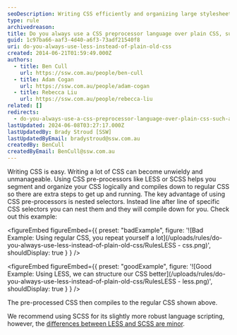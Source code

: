 ```yaml
---
seoDescription: Writing CSS efficiently and organizing large stylesheets becomes manageable with CSS pre-processors like LESS or SCSS.
type: rule
archivedreason:
title: Do you always use a CSS preprocessor language over plain CSS, such as LESS or SCSS?
guid: 1c97ba66-aaf3-4d40-a6f3-73adf21540f8
uri: do-you-always-use-less-instead-of-plain-old-css
created: 2014-06-21T01:59:49.000Z
authors:
  - title: Ben Cull
    url: https://ssw.com.au/people/ben-cull
  - title: Adam Cogan
    url: https://ssw.com.au/people/adam-cogan
  - title: Rebecca Liu
    url: https://ssw.com.au/people/rebecca-liu
related: []
redirects:
  - do-you-always-use-a-css-preprocessor-language-over-plain-css-such-as-less-or-scss
lastUpdated: 2024-06-08T03:27:17.000Z
lastUpdatedBy: Brady Stroud [SSW]
lastUpdatedByEmail: bradystroud@ssw.com.au
createdBy: BenCull
createdByEmail: BenCull@ssw.com.au
---
```


Writing CSS is easy. Writing a lot of CSS can become unwieldy and unmanageable. Using CSS pre-processors like LESS or SCSS helps you segment and organize your CSS logically and compiles down to regular CSS so there are extra steps to get up and running.
The key advantage of using CSS pre-processors is nested selectors. Instead line after line of specific CSS selectors you can nest them and they will compile down for you. Check out this example:

<figureEmbed figureEmbed={{
  preset: "badExample",
  figure: '![Bad Example: Using regular CSS, you repeat yourself a lot](/uploads/rules/do-you-always-use-less-instead-of-plain-old-css/RulesLESS - css.png)',
  shouldDisplay: true
} } />


<figureEmbed figureEmbed={{
  preset: "goodExample",
  figure: '![Good Example: Using LESS, we can structure our CSS better](/uploads/rules/do-you-always-use-less-instead-of-plain-old-css/RulesLESS - less.png)',
  shouldDisplay: true
} } />


The pre-processed CSS then compiles to the regular CSS shown above.

We recommend using SCSS for its slightly more robust language scripting, however, the [differences between LESS and SCSS are minor](https://css-tricks.com/sass-vs-less/).
